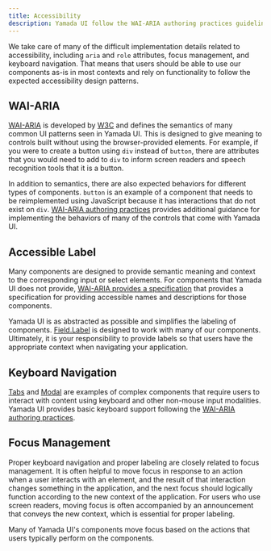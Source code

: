 ```yaml
---
title: Accessibility
description: Yamada UI follow the WAI-ARIA authoring practices guidelines and are tested in a wide selection of modern browsers and commonly used assistive technologies.
---
```


We take care of many of the difficult implementation details related to accessibility, including `aria` and `role` attributes, focus management, and keyboard navigation. That means that users should be able to use our components as-is in most contexts and rely on functionality to follow the expected accessibility design patterns.

## WAI-ARIA

[WAI-ARIA](https://www.w3.org/TR/wai-aria-1.2) is developed by [W3C](https://www.w3.org) and defines the semantics of many common UI patterns seen in Yamada UI. This is designed to give meaning to controls built without using the browser-provided elements. For example, if you were to create a button using `div` instead of `button`, there are attributes that you would need to add to `div` to inform screen readers and speech recognition tools that it is a button.

In addition to semantics, there are also expected behaviors for different types of components. `button` is an example of a component that needs to be reimplemented using JavaScript because it has interactions that do not exist on `div`. [WAI-ARIA authoring practices](https://www.w3.org/WAI/ARIA/apg) provides additional guidance for implementing the behaviors of many of the controls that come with Yamada UI.

## Accessible Label

Many components are designed to provide semantic meaning and context to the corresponding input or select elements. For components that Yamada UI does not provide, [WAI-ARIA provides a specification](https://www.w3.org/TR/wai-aria-1.2/#namecalculation) that provides a specification for providing accessible names and descriptions for those components.

Yamada UI is as abstracted as possible and simplifies the labeling of components. [Field.Label](/docs/components/field) is designed to work with many of our components. Ultimately, it is your responsibility to provide labels so that users have the appropriate context when navigating your application.

## Keyboard Navigation

[Tabs](/docs/components/tabs) and [Modal](/docs/components/modal) are examples of complex components that require users to interact with content using keyboard and other non-mouse input modalities. Yamada UI provides basic keyboard support following the [WAI-ARIA authoring practices](https://www.w3.org/WAI/ARIA/apg).

## Focus Management

Proper keyboard navigation and proper labeling are closely related to focus management. It is often helpful to move focus in response to an action when a user interacts with an element, and the result of that interaction changes something in the application, and the next focus should logically function according to the new context of the application. For users who use screen readers, moving focus is often accompanied by an announcement that conveys the new context, which is essential for proper labeling.

Many of Yamada UI's components move focus based on the actions that users typically perform on the components.
